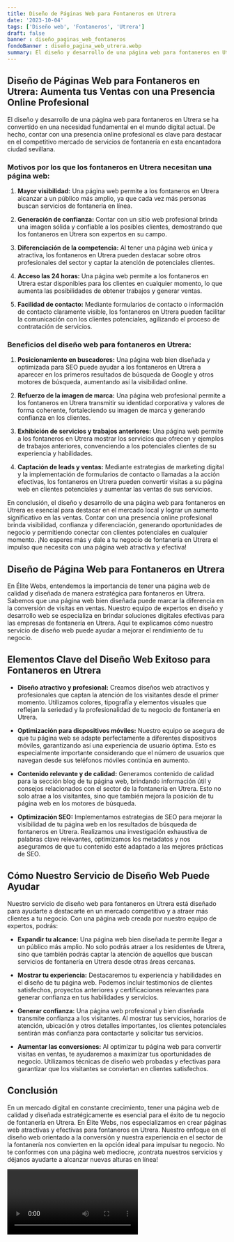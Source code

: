 ```yaml
---
title: Diseño de Páginas Web para Fontaneros en Utrera
date: '2023-10-04'
tags: ['Diseño web', 'Fontaneros', 'Utrera']
draft: false
banner : diseño_paginas_web_fontaneros
fondoBanner : diseño_pagina_web_utrera.webp
summary: El diseño y desarrollo de una página web para fontaneros en Utrera se ha convertido en una necesidad fundamental en el mundo digital actual. De hecho, contar con una presencia online profesional es clave para destacar en el competitivo mercado de servicios de fontanería en esta encantadora ciudad sevillana.
---
```


## Diseño de Páginas Web para Fontaneros en Utrera: Aumenta tus Ventas con una Presencia Online Profesional

El diseño y desarrollo de una página web para fontaneros en Utrera se ha convertido en una necesidad fundamental en el mundo digital actual. De hecho, contar con una presencia online profesional es clave para destacar en el competitivo mercado de servicios de fontanería en esta encantadora ciudad sevillana.

### Motivos por los que los fontaneros en Utrera necesitan una página web:

1. **Mayor visibilidad:** Una página web permite a los fontaneros en Utrera alcanzar a un público más amplio, ya que cada vez más personas buscan servicios de fontanería en línea.

2. **Generación de confianza:** Contar con un sitio web profesional brinda una imagen sólida y confiable a los posibles clientes, demostrando que los fontaneros en Utrera son expertos en su campo.

3. **Diferenciación de la competencia:** Al tener una página web única y atractiva, los fontaneros en Utrera pueden destacar sobre otros profesionales del sector y captar la atención de potenciales clientes.

4. **Acceso las 24 horas:** Una página web permite a los fontaneros en Utrera estar disponibles para los clientes en cualquier momento, lo que aumenta las posibilidades de obtener trabajos y generar ventas.

5. **Facilidad de contacto:** Mediante formularios de contacto o información de contacto claramente visible, los fontaneros en Utrera pueden facilitar la comunicación con los clientes potenciales, agilizando el proceso de contratación de servicios.

### Beneficios del diseño web para fontaneros en Utrera:

1. **Posicionamiento en buscadores:** Una página web bien diseñada y optimizada para SEO puede ayudar a los fontaneros en Utrera a aparecer en los primeros resultados de búsqueda de Google y otros motores de búsqueda, aumentando así la visibilidad online.

2. **Refuerzo de la imagen de marca:** Una página web profesional permite a los fontaneros en Utrera transmitir su identidad corporativa y valores de forma coherente, fortaleciendo su imagen de marca y generando confianza en los clientes.

3. **Exhibición de servicios y trabajos anteriores:** Una página web permite a los fontaneros en Utrera mostrar los servicios que ofrecen y ejemplos de trabajos anteriores, convenciendo a los potenciales clientes de su experiencia y habilidades.

4. **Captación de leads y ventas:** Mediante estrategias de marketing digital y la implementación de formularios de contacto o llamadas a la acción efectivas, los fontaneros en Utrera pueden convertir visitas a su página web en clientes potenciales y aumentar las ventas de sus servicios.

En conclusión, el diseño y desarrollo de una página web para fontaneros en Utrera es esencial para destacar en el mercado local y lograr un aumento significativo en las ventas. Contar con una presencia online profesional brinda visibilidad, confianza y diferenciación, generando oportunidades de negocio y permitiendo conectar con clientes potenciales en cualquier momento. ¡No esperes más y dale a tu negocio de fontanería en Utrera el impulso que necesita con una página web atractiva y efectiva!

<GifSeo />

<Cta />

## Diseño de Página Web para Fontaneros en Utrera

En Élite Webs, entendemos la importancia de tener una página web de calidad y diseñada de manera estratégica para fontaneros en Utrera. Sabemos que una página web bien diseñada puede marcar la diferencia en la conversión de visitas en ventas. Nuestro equipo de expertos en diseño y desarrollo web se especializa en brindar soluciones digitales efectivas para las empresas de fontanería en Utrera. Aquí te explicamos cómo nuestro servicio de diseño web puede ayudar a mejorar el rendimiento de tu negocio.

## Elementos Clave del Diseño Web Exitoso para Fontaneros en Utrera

- **Diseño atractivo y profesional:** Creamos diseños web atractivos y profesionales que captan la atención de los visitantes desde el primer momento. Utilizamos colores, tipografía y elementos visuales que reflejan la seriedad y la profesionalidad de tu negocio de fontanería en Utrera.

- **Optimización para dispositivos móviles:** Nuestro equipo se asegura de que tu página web se adapte perfectamente a diferentes dispositivos móviles, garantizando así una experiencia de usuario óptima. Esto es especialmente importante considerando que el número de usuarios que navegan desde sus teléfonos móviles continúa en aumento.

- **Contenido relevante y de calidad:** Generamos contenido de calidad para la sección blog de tu página web, brindando información útil y consejos relacionados con el sector de la fontanería en Utrera. Esto no solo atrae a los visitantes, sino que también mejora la posición de tu página web en los motores de búsqueda.

- **Optimización SEO:** Implementamos estrategias de SEO para mejorar la visibilidad de tu página web en los resultados de búsqueda de fontaneros en Utrera. Realizamos una investigación exhaustiva de palabras clave relevantes, optimizamos los metadatos y nos aseguramos de que tu contenido esté adaptado a las mejores prácticas de SEO.

## Cómo Nuestro Servicio de Diseño Web Puede Ayudar

Nuestro servicio de diseño web para fontaneros en Utrera está diseñado para ayudarte a destacarte en un mercado competitivo y a atraer más clientes a tu negocio. Con una página web creada por nuestro equipo de expertos, podrás:

- **Expandir tu alcance:** Una página web bien diseñada te permite llegar a un público más amplio. No solo podrás atraer a los residentes de Utrera, sino que también podrás captar la atención de aquellos que buscan servicios de fontanería en Utrera desde otras áreas cercanas.

- **Mostrar tu experiencia:** Destacaremos tu experiencia y habilidades en el diseño de tu página web. Podemos incluir testimonios de clientes satisfechos, proyectos anteriores y certificaciones relevantes para generar confianza en tus habilidades y servicios.

- **Generar confianza:** Una página web profesional y bien diseñada transmite confianza a los visitantes. Al mostrar tus servicios, horarios de atención, ubicación y otros detalles importantes, los clientes potenciales sentirán más confianza para contactarte y solicitar tus servicios.

- **Aumentar las conversiones:** Al optimizar tu página web para convertir visitas en ventas, te ayudaremos a maximizar tus oportunidades de negocio. Utilizamos técnicas de diseño web probadas y efectivas para garantizar que los visitantes se conviertan en clientes satisfechos.

## Conclusión

En un mercado digital en constante crecimiento, tener una página web de calidad y diseñada estratégicamente es esencial para el éxito de tu negocio de fontanería en Utrera. En Élite Webs, nos especializamos en crear páginas web atractivas y efectivas para fontaneros en Utrera. Nuestro enfoque en el diseño web orientado a la conversión y nuestra experiencia en el sector de la fontanería nos convierten en la opción ideal para impulsar tu negocio. No te conformes con una página web mediocre, ¡contrata nuestros servicios y déjanos ayudarte a alcanzar nuevas alturas en línea!

<Video />

<CtaBot job='Fontaneros' city='Utrera'/>

<Gmaps query='Utrera+españa+maps' />